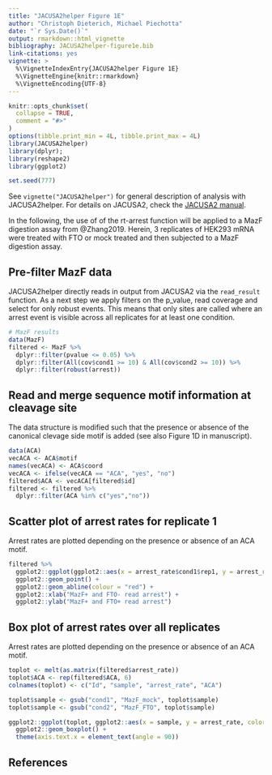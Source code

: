```yaml
---
title: "JACUSA2helper Figure 1E"
author: "Christoph Dieterich, Michael Piechotta"
date: "`r Sys.Date()`"
output: rmarkdown::html_vignette
bibliography: JACUSA2helper-figure1e.bib
link-citations: yes
vignette: >
  %\VignetteIndexEntry{JACUSA2helper Figure 1E}
  %\VignetteEngine{knitr::rmarkdown}
  %\VignetteEncoding{UTF-8}
---
```


```r
knitr::opts_chunk$set(
  collapse = TRUE,
  comment = "#>"
)
options(tibble.print_min = 4L, tibble.print_max = 4L)
library(JACUSA2helper)
library(dplyr);
library(reshape2)
library(ggplot2)

set.seed(777)
```
See `vignette("JACUSA2helper")` for general description of analysis with JACUSA2helper.
For details on JACUSA2, check the [JACUSA2 manual](https://github.com/dieterich-lab/JACUSA2/blob/master/manual/manual.pdf).

In the following, the use of of the rt-arrest function will be applied to a MazF digestion assay from @Zhang2019.
Herein, 3 replicates of HEK293 mRNA were treated with FTO or mock treated and then subjected to a MazF digestion assay.

## Pre-filter MazF data

JACUSA2helper directly reads in output from JACUSA2 via the `read_result` function. As a next step we apply filters on the p_value, read coverage and select for only robust events.
This means that only sites are called where an arrest event is visible across all replicates for at least one condition.

```r
# MazF results
data(MazF)
filtered <- MazF %>% 
  dplyr::filter(pvalue <= 0.05) %>% 
  dplyr::filter(All(cov$cond1 >= 10) & All(cov$cond2 >= 10)) %>% 
  dplyr::filter(robust(arrest))
```

## Read and merge sequence motif information at cleavage site

The data structure is modified such that the presence or absence of the canonical clevage side motif is added (see also Figure 1D in manuscript).

```r
data(ACA)
vecACA <- ACA$motif
names(vecACA) <- ACA$coord
vecACA <- ifelse(vecACA == "ACA", "yes", "no")
filtered$ACA <- vecACA[filtered$id]
filtered <- filtered %>% 
  dplyr::filter(ACA %in% c("yes","no"))
```

## Scatter plot of arrest rates for replicate 1

Arrest rates are plotted depending on the presence or absence of an ACA motif. 

```r
filtered %>%
  ggplot2::ggplot(ggplot2::aes(x = arrest_rate$cond1$rep1, y = arrest_rate$cond2$rep1, color = ACA)) +  
  ggplot2::geom_point() + 
  ggplot2::geom_abline(colour = "red") +
  ggplot2::xlab("MazF+ and FTO- read arrest") + 
  ggplot2::ylab("MazF+ and FTO+ read arrest") 
```

## Box plot of arrest rates over all replicates

Arrest rates are plotted depending on the presence or absence of an ACA motif. 

```r
toplot <- melt(as.matrix(filtered$arrest_rate))
toplot$ACA <- rep(filtered$ACA, 6)
colnames(toplot) <- c("Id", "sample", "arrest_rate", "ACA")

toplot$sample <- gsub("cond1", "MazF_mock", toplot$sample)
toplot$sample <- gsub("cond2", "MazF_FTO", toplot$sample)

ggplot2::ggplot(toplot, ggplot2::aes(x = sample, y = arrest_rate, color=ACA)) +
  ggplot2::geom_boxplot() +
  theme(axis.text.x = element_text(angle = 90))
```

## References

